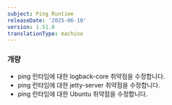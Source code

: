 ```yaml
---
subject: Ping Runtime
releaseDate: '2025-06-10'
version: 1.51.0
translationType: machine
---
```


### 개량

* ping 런타임에 대한 logback-core 취약점을 수정합니다.
* ping 런타임에 대한 jetty-server 취약점을 수정합니다.
* ping 런타임에 대한 Ubuntu 취약점을 수정합니다.